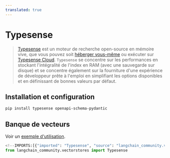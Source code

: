 ```yaml
---
translated: true
---
```


# Typesense

> [Typesense](https://typesense.org) est un moteur de recherche open-source en mémoire vive, que vous pouvez soit
> [héberger vous-même](https://typesense.org/docs/guide/install-typesense.html#option-2-local-machine-self-hosting) ou exécuter
> sur [Typesense Cloud](https://cloud.typesense.org/).
> `Typesense` se concentre sur les performances en stockant l'intégralité de l'index en RAM (avec une sauvegarde sur disque) et se concentre également
> sur la fourniture d'une expérience de développeur prête à l'emploi en simplifiant les options disponibles et en définissant de bonnes valeurs par défaut.

## Installation et configuration

```bash
pip install typesense openapi-schema-pydantic
```

## Banque de vecteurs

Voir un [exemple d'utilisation](/docs/integrations/vectorstores/typesense).

```python
<!--IMPORTS:[{"imported": "Typesense", "source": "langchain_community.vectorstores", "docs": "https://api.python.langchain.com/en/latest/vectorstores/langchain_community.vectorstores.typesense.Typesense.html", "title": "Typesense"}]-->
from langchain_community.vectorstores import Typesense
```
